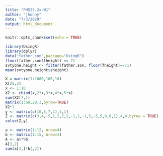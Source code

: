 ```yaml
---
title: "PH525.2x-W1"
author: "jhonny"
date: "7/3/2020"
output: html_document
---
```


```r
knitr::opts_chunk$set(echo = TRUE)
```

```r
library(UsingR)
library(dplyr)
data("father.son",package="UsingR")
floor(father.son$fheight) == 71
svtyone.height <- filter(father.son, floor(fheight)==71)
mean(svtyone.height$sheight)
```

```r
X = matrix(1:1000,100,10)
X[25,3]
x <- 1:10
X2 <- cbind(x,2*x,3*x,4*x,5*x)
sum(X2[7,])
matrix(1:60,20,3,byrow=TRUE)
X2*1
y <- matrix(c(10,5,7,4),4,1)
Z <- matrix(c(3,4,-5,1,2,2,2,-1,1,-1,5,-5,5,0,0,1),4,4,byrow = TRUE)
solve(Z,y)
```

```r
a <- matrix(1:12, nrow=4)
b <- matrix(1:15, nrow=3)
A <- a%*%b
A[3,2]
sum(a[3,]*b[,2])
```



